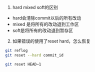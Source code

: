 1. hard mixed soft的区别
 - hard会清除commit以后的所有改动
 - mixed 是将所有的改动退到工作区
 - soft是将所有的改动退到暂存区
2. 如果错误的使用了reset hard，怎么恢复
``` bash
git reflog
git reset --hard commit_id

git reset HEAD~1

```
